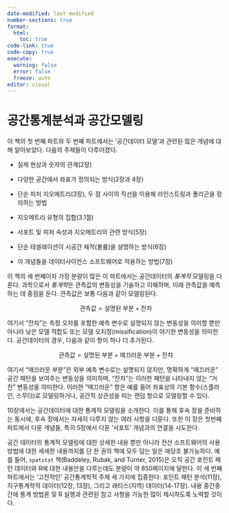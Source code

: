 ```yaml
---
date-modified: last-modified
number-sections: true
format: 
  html: 
    toc: true
code-link: true
code-copy: true
execute: 
  warning: false
  error: false
  freeze: auto
editor: visual
---
```


# 공간통계분석과 공간모델링

이 책의 첫 번째 파트와 두 번째 파트에서는 '공간데이터 모델'과 관련된 많은 개념에 대해 알아보았다. 다음의 주제들이 다루어졌다.

-   실제 현상과 숫자의 관계(2장)

-   다양한 공간에서 좌표가 정의되는 방식(2장과 4장)

-   단순 피처 지오메트리(3장), 두 점 사이의 직선을 이용해 라인스트링과 폴리곤을 정의하는 방법

-   지오메트리 유형의 집합(3.1절)

-   서포트 및 피처 속성과 지오메트리의 관련 방식(5장)

-   단순 테셀레이션이 시공간 체적(볼륨)을 설명하는 방식(6장)

-   이 개념들을 데이터사이언스 소프트웨어로 적용하는 방법(7장)

이 책의 세 번째이자 가장 분량이 많은 이 파트에서는 공간데이터의 *통계적* 모델링을 다룬다. 과학으로서 *통계학*은 관측값의 변동성을 기술하고 이해하며, 미래 관측값을 예측하는 데 중점을 둔다. 관측값은 보통 다음과 같이 모델링된다.

$$
\text{관측값}=\text{설명된 부분}+\text{잔차}
$$

여기서 "잔차"는 측정 오차를 포함한 예측 변수로 설명되지 않는 변동성을 의미할 뿐만 아니라 낮은 모델 적합도 또는 모델 오지정(missification)이 야기한 변동성을 의미한다. 공간데이터의 경우, 다음과 같이 항이 하나 더 추가된다.

$$
\text{관측값}=\text{설명된 부분}+\text{매끄러운 부분}+\text{잔차}
$$

여기서 "매끄러운 부분"은 외부 예측 변수로는 설명되지 않지만, 명확하게 "매끄러운" 공간 패턴을 보여주는 변동성을 의미하며, "잔차"는 이러한 패턴을 나타내지 않는 "거친" 변동성을 의미한다. 이러한 "매끄러운" 항은 예를 들어 좌표상의 기본 함수(스플라인, 스무더)로 모델링하거나, 공간적 상관성을 띠는 랜덤 항으로 모델링할 수 있다.

10장에서는 공간데이터에 대한 통계적 모델링을 소개한다. 이를 통해 후속 장을 준비하는 동시에, 후속 장에서는 자세히 다루지 않는 여러 사항을 다룬다. 또한 이 장은 첫번째 파트에서 다룬 개념들, 특히 5장에서 다룬 '서포트' 개념과의 연결을 시도한다.

공간 데이터의 통계적 모델링에 대한 상세한 내용 뿐만 아니라 전산 소프트웨어의 사용 방법에 대한 세세한 내용까지를 단 한 권의 책에 모두 담는 일은 애당초 불가능하다. 예를 들어, `spatstat` 책(Baddeley, Rubak, and Turner, 2015)은 오직 공간 포인트 패턴 데이터와 R에 대한 내용만을 다루는데도 분량이 약 850페이지에 달한다. 이 세 번째 파트에서는 '고전적인' 공간통계학적 주제 세 가지에 집중한다: 포인트 패턴 분석(11장), 지구통계학적 데이터(12장, 13장), 그리고 래티스(지역) 데이터(14-17장). 내용 중간중간에 통계 방법론 및 R 실행과 관련된 참고 사항을 가능한 많이 제시하도록 노력할 것이다.
